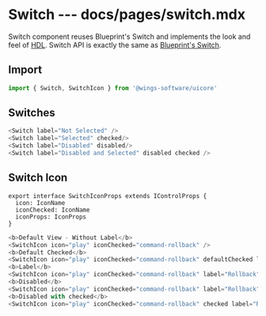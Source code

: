 # Switch --- docs/pages/switch.mdx

Switch component reuses Blueprint's Switch and implements the look and feel of [HDL](https://projects.invisionapp.com/d/?origin=v7#/projects/prototypes/17628604).
Switch API is exactly the same as [Blueprint's Switch](https://blueprintjs.com/docs/#core/components/switch).

## Import

```js
import { Switch, SwitchIcon } from '@wings-software/uicore'
```

## Switches

```js live=true
<Switch label="Not Selected" />
<Switch label="Selected" checked/>
<Switch label="Disabled" disabled/>
<Switch label="Disabled and Selected" disabled checked />
```

## Switch Icon

```
export interface SwitchIconProps extends IControlProps {
  icon: IconName
  iconChecked: IconName
  iconProps: IconProps
}
```

```js live=true
<b>Default View - Without Label</b>
<SwitchIcon icon="play" iconChecked="command-rollback" />
<b>Default Checked</b>
<SwitchIcon icon="play" iconChecked="command-rollback" defaultChecked labelElement={<div>Rollback</div>} />
<b>Label</b>
<SwitchIcon icon="play" iconChecked="command-rollback" label="Rollback" onChange={(e) => console.dir(e.target.checked)} />
<b>Disabled</b>
<SwitchIcon icon="play" iconChecked="command-rollback" label="Rollback" disabled onChange={(e) => console.dir(e.target.checked)} />
<b>Disabled with checked</b>
<SwitchIcon icon="play" iconChecked="command-rollback" checked label="Rollback" disabled onChange={(e) => console.dir(e.target.checked)} />
```
